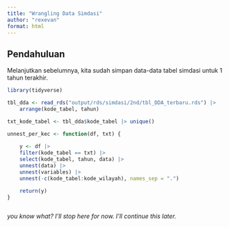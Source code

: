 ```yaml
---
title: "Wrangling Data Simdasi"
author: "rexevan"
format: html
---
```


## Pendahuluan 

Melanjutkan sebelumnya, kita sudah simpan data-data tabel simdasi untuk 1 tahun terakhir.

```r
library(tidyverse)

tbl_dda <- read_rds("output/rds/simdasi/2nd/tbl_DDA_terbaru.rds") |>
    arrange(kode_tabel, tahun)

txt_kode_tabel <- tbl_dda$kode_tabel |> unique()
```

```r

unnest_per_kec <- function(df, txt) {
    
    y <- df |> 
    filter(kode_tabel == txt) |>
    select(kode_tabel, tahun, data) |>
    unnest(data) |>
    unnest(variables) |>
    unnest(-c(kode_tabel:kode_wilayah), names_sep = ".")

    return(y)
}



```

*you know what? I'll stop here for now. I'll continue this later.* 










